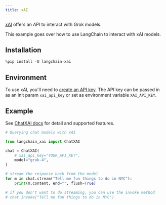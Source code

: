 ```yaml
---
title: xAI
---
```


[xAI](https://console.x.ai) offers an API to interact with Grok models.

This example goes over how to use LangChain to interact with xAI models.

## Installation

```python
%pip install -U langchain-xai
```

## Environment

To use xAI, you'll need to [create an API key](https://console.x.ai/). The API key can be passed in as an init param ``xai_api_key`` or set as environment variable ``XAI_API_KEY``.

## Example

See [ChatXAI docs](/oss/integrations/chat/xai) for detail and supported features.

```python
# Querying chat models with xAI

from langchain_xai import ChatXAI

chat = ChatXAI(
    # xai_api_key="YOUR_API_KEY",
    model="grok-4",
)

# stream the response back from the model
for m in chat.stream("Tell me fun things to do in NYC"):
    print(m.content, end="", flush=True)

# if you don't want to do streaming, you can use the invoke method
# chat.invoke("Tell me fun things to do in NYC")
```
